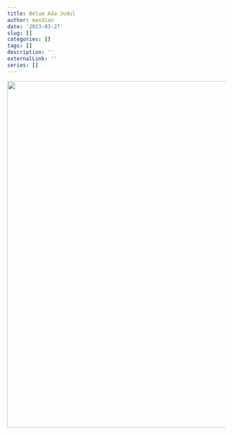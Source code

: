 ```yaml
---
title: Belum Ada Judul
author: masdian
date: '2023-03-27'
slug: []
categories: []
tags: []
description: ''
externalLink: ''
series: []
---
```


![](images/Mad%20Dog.jpg){width="800"}
